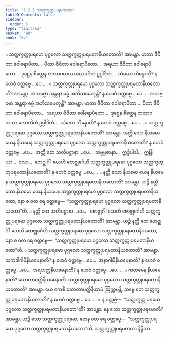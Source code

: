 ```yaml
---
title: "3.2.5 သတ္တက္ခတ္တုပရမကထာ"
tableOfContents: false
sidebar:
  order: 5
type: "tipitaka"
basket: "ab"
book: "kv"
---
```



<DynamicBreadcrumb />

<Division number="641" book="kv" e="ch" v="32" p="340">

<Paragraph number="2110" book="kv">
๐ သတ္တက္ခတ္တုပရမော ပုဂ္ဂလော သတ္တက္ခတ္တုပရမတာနိယတောတိ? အာမန္တာ. မာတာ ဇီဝိတာ ဝေါရောပိတာ…  ပိတာ ဇီဝိတာ ဝေါရောပိတော…  အရဟာ ဇီဝိတာ ဝေါရောပိတော…  ဒုဋ္ဌေန စိတ္တေန တထာဂတဿ လောဟိတံ ဥပ္ပါဒိတံ…  သံဃော ဘိန္နောတိ? န ဟေဝံ ဝတ္တဗ္ဗေ …ပေ… .
</Paragraph>

<Paragraph number="2111" book="kv">
๐ သတ္တက္ခတ္တုပရမော ပုဂ္ဂလော သတ္တက္ခတ္တုပရမတာနိယတောတိ? အာမန္တာ. အဘဗ္ဗော အန္တရာ ဓမ္မံ အဘိသမေတုန္တိ? န ဟေဝံ ဝတ္တဗ္ဗေ …ပေ… . အဘဗ္ဗော အန္တရာ ဓမ္မံ အဘိသမေတုန္တိ? အာမန္တာ. မာတာ ဇီဝိတာ ဝေါရောပိတာ…  ပိတာ ဇီဝိတာ ဝေါရောပိတော…  အရဟာ ဇီဝိတာ ဝေါရောပိတော…  ဒုဋ္ဌေန စိတ္တေန တထာဂတဿ လောဟိတံ ဥပ္ပါဒိတံ…  သံဃော ဘိန္နောတိ? န ဟေဝံ ဝတ္တဗ္ဗေ …ပေ… .
</Paragraph>

</Division>
<Division number="642" book="kv" e="ch" v="32" p="340">

<Paragraph number="2112" book="kv">
๐ သတ္တက္ခတ္တုပရမော ပုဂ္ဂလော သတ္တက္ခတ္တုပရမတာနိယတောတိ? အာမန္တာ. အတ္ထိ သော နိယမော ယေန နိယမေန သတ္တက္ခတ္တုပရမော ပုဂ္ဂလော သတ္တက္ခတ္တုပရမတာနိယတောတိ? န ဟေဝံ ဝတ္တဗ္ဗေ …ပေ…  အတ္ထိ တေ သတိပဋ္ဌာနာ …ပေ…  သမ္မပ္ပဓာနာ…  ဣဒ္ဓိပါဒါ…  ဣန္ဒြိယာ…  ဗလာ…  ဗောဇ္ဈင်္ဂါ ယေဟိ ဗောဇ္ဈင်္ဂေဟိ သတ္တက္ခတ္တုပရမော ပုဂ္ဂလော သတ္တက္ခတ္တုပရမတာနိယတောတိ? န ဟေဝံ ဝတ္တဗ္ဗေ …ပေ… .
</Paragraph>

</Division>
<Division number="643" book="kv" e="ch" v="32" p="340">

<Paragraph number="2113" book="kv">
๐ နတ္ထိ သော နိယမော ယေန နိယမေန သတ္တက္ခတ္တုပရမော ပုဂ္ဂလော သတ္တက္ခတ္တုပရမတာနိယတောတိ? အာမန္တာ. ဟဉ္စိ နတ္ထိ သော နိယမော ယေန နိယမေန သတ္တက္ခတ္တုပရမော ပုဂ္ဂလော သတ္တက္ခတ္တုပရမတာနိယတော, နော စ ဝတ ရေ ဝတ္တဗ္ဗေ—  “သတ္တက္ခတ္တုပရမော ပုဂ္ဂလော သတ္တက္ခတ္တုပရမတာနိယတော”တိ.
</Paragraph>

<Paragraph number="2114" book="kv">
๐ နတ္ထိ တေ သတိပဋ္ဌာနာ …ပေ…  ဗောဇ္ဈင်္ဂါ ယေဟိ ဗောဇ္ဈင်္ဂေဟိ သတ္တက္ခတ္တုပရမော ပုဂ္ဂလော သတ္တက္ခတ္တုပရမတာနိယတောတိ? အာမန္တာ. ဟဉ္စိ နတ္ထိ တေ ဗောဇ္ဈင်္ဂါ ယေဟိ ဗောဇ္ဈင်္ဂေဟိ သတ္တက္ခတ္တုပရမော ပုဂ္ဂလော သတ္တက္ခတ္တုပရမတာနိယတော, နော စ ဝတ ရေ ဝတ္တဗ္ဗေ—  “သတ္တက္ခတ္တုပရမော ပုဂ္ဂလော သတ္တက္ခတ္တုပရမတာနိယတော”တိ.
</Paragraph>

</Division>
<Division number="644" book="kv" e="ch" v="32" p="341">

<Paragraph number="2115" book="kv">
๐ သတ္တက္ခတ္တုပရမော ပုဂ္ဂလော သတ္တက္ခတ္တုပရမတာနိယတောတိ? အာမန္တာ. သကဒါဂါမိနိယမေနာတိ? န ဟေဝံ ဝတ္တဗ္ဗေ …ပေ…  အနာဂါမိနိယမေနာတိ? န ဟေဝံ ဝတ္တဗ္ဗေ …ပေ…  အရဟတ္တနိယမေနာတိ? န ဟေဝံ ဝတ္တဗ္ဗေ …ပေ… .
</Paragraph>

<Paragraph number="2116" book="kv">
๐ ကတမေန နိယမေနာတိ? သောတာပတ္တိနိယမေနာတိ. သတ္တက္ခတ္တုပရမော ပုဂ္ဂလော သတ္တက္ခတ္တုပရမတာနိယတောတိ? အာမန္တာ. ယေ ကေစိ သောတာပတ္တိနိယာမံ ဩက္ကမန္တိ, သဗ္ဗေ တေ သတ္တက္ခတ္တုပရမတာနိယတာတိ? န ဟေဝံ ဝတ္တဗ္ဗေ …ပေ… .
</Paragraph>

</Division>
<Division number="645" book="kv" e="ch" v="32" p="341">

<Paragraph number="2117" book="kv">
× န ဝတ္တဗ္ဗံ—  “သတ္တက္ခတ္တုပရမော ပုဂ္ဂလော သတ္တက္ခတ္တုပရမတာနိယတော”တိ? အာမန္တာ. နနု သော သတ္တက္ခတ္တုပရမောတိ? အာမန္တာ. ဟဉ္စိ သော သတ္တက္ခတ္တုပရမော, တေန ဝတ ရေ ဝတ္တဗ္ဗေ—  “သတ္တက္ခတ္တုပရမော ပုဂ္ဂလော သတ္တက္ခတ္တုပရမတာနိယတော”တိ.

</Paragraph>
</Division>

<Paragraph number="2118" type="center" book="kv">
သတ္တက္ခတ္တုပရမကထာ နိဋ္ဌိတာ.
</Paragraph>